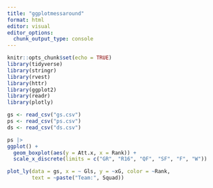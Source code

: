 ```yaml
---
title: "ggplotmessaround"
format: html
editor: visual
editor_options: 
  chunk_output_type: console
---
```


```r
knitr::opts_chunk$set(echo = TRUE)
library(tidyverse)
library(stringr)
library(rvest)
library(httr)
library(ggplot2)
library(readr)
library(plotly)
```

```r
gs <- read_csv("gs.csv")
ps <- read_csv("ps.csv")
ds <- read_csv("ds.csv")
```

```r
ps |>
ggplot() +
  geom_boxplot(aes(y = Att.x, x = Rank)) +
  scale_x_discrete(limits = c("GR", "R16", "QF", "SF", "F", "W"))
```

```r
plot_ly(data = gs, x = ~ Gls, y = ~xG, color = ~Rank,
        text = ~paste("Team:", Squad))
```

